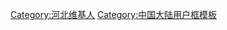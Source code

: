 {{Userbox
|border-c=#ffa500
|border-s=1
|id-c=#ffffff
|info-c=#ffd700
|info-s=10
|id=[[File:IronLion.jpg|65px]]
|info=这个用户现在或曾经住在'''[[河北|燕赵福地]]'''。
}}
{{Top 河北}}
[[Category:河北维基人]]
<noinclude>[[Category:中国大陆用户框模板]]</noinclude>